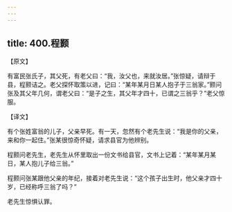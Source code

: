 ```yaml
---
---
---
```

title: 400.程颢
---



【原文】

有富民张氏子，其父死，有老父曰：“我，汝父也，来就汝居。”张惊疑，请辩于县，程颢诘之。老父探怀取策以进，记曰：“某年某月日某人抱子于三翁家。”颢问张及其父年几何，谓老父曰：“是子之生，其父年才四十，已谓之三翁乎？”老父惊服。

【译文】

有个张姓富翁的儿子，父亲早死。有一天，忽然有个老先生说：“我是你的父亲，来和你一起住。”张某很惊奇怀疑，请求县官为他辨别。

程颢问老先生，老先生从怀里取出一份文书给县官，文书上记着：“某年某月某日，某人抱儿子给三翁。”

程颢问张某跟他父亲的年纪，接着对老先生说：“这个孩子出生时，他父亲才四十岁，已经称呼三翁了吗？”

老先生惊惧认罪。